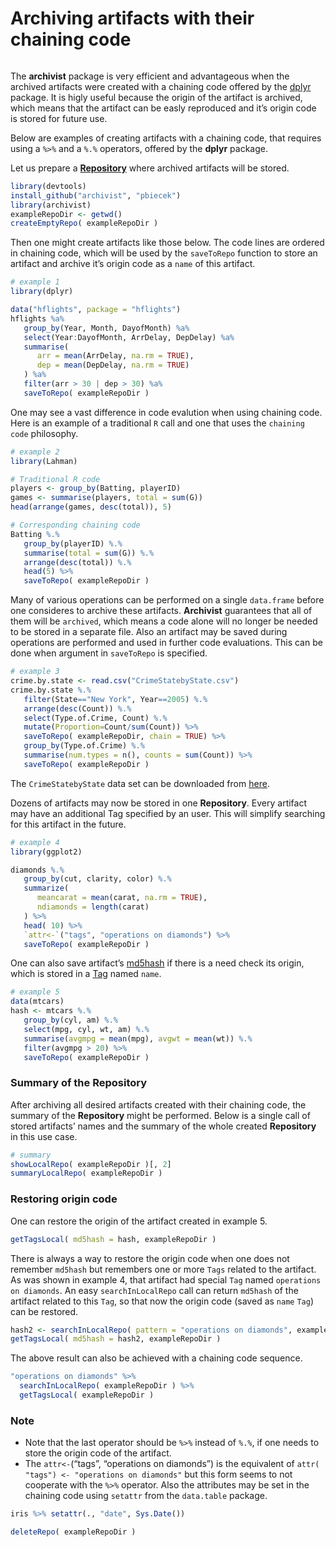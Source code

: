 <!--
%\VignetteEngine{knitr::docco_linear}
%\VignetteIndexEntry{The archivist package compendium}
-->

# Archiving artifacts with their chaining code
```r

```

The **archivist** package is very efficient and advantageous when the archived artifacts were created with a chaining code offered by the [dplyr](https://github.com/hadley/dplyr) package. It is higly useful because the origin of the artifact is archived, which means that the artifact can be easly reproduced and it's origin code is stored for future use.

Below are examples of creating artifacts with a chaining code, that requires using a `%>%` and  a `%.%` operators, offered by the **dplyr** package.

Let us prepare a [**Repository**](https://github.com/pbiecek/archivist/wiki/archivist-package-Repository) where archived artifacts will be stored.
```r
library(devtools)
install_github("archivist", "pbiecek")
library(archivist)
exampleRepoDir <- getwd()
createEmptyRepo( exampleRepoDir )
```

Then one might create artifacts like those below. The code lines are ordered in chaining code, which will be used by the `saveToRepo` function to store an artifact and archive it's origin code as a `name` of this artifact.
```r
# example 1
library(dplyr)

data("hflights", package = "hflights")
hflights %a%
   group_by(Year, Month, DayofMonth) %a%
   select(Year:DayofMonth, ArrDelay, DepDelay) %a%
   summarise(
      arr = mean(ArrDelay, na.rm = TRUE),
      dep = mean(DepDelay, na.rm = TRUE)
   ) %a%
   filter(arr > 30 | dep > 30) %a%
   saveToRepo( exampleRepoDir )  
```

One may see a vast difference in code evalution when using chaining code.
Here is an example of a traditional `R` call and one that uses the `chaining code` philosophy.
```r
# example 2
library(Lahman)

# Traditional R code
players <- group_by(Batting, playerID)
games <- summarise(players, total = sum(G))
head(arrange(games, desc(total)), 5)

# Corresponding chaining code
Batting %.%
   group_by(playerID) %.%
   summarise(total = sum(G)) %.%
   arrange(desc(total)) %.%
   head(5) %>%
   saveToRepo( exampleRepoDir )
```

Many of various operations can be performed on a single `data.frame` before one consideres to archive these artifacts. **Archivist** guarantees that all of them will be `archived`, which means a code alone will no longer be needed to be stored in a separate file. Also an artifact may be saved during operations are performed and used in further code evaluations. This can be done when
argument \code{chain = TRUE} in `saveToRepo` is specified.
```r
# example 3
crime.by.state <- read.csv("CrimeStatebyState.csv")
crime.by.state %.%
   filter(State=="New York", Year==2005) %.%
   arrange(desc(Count)) %.%
   select(Type.of.Crime, Count) %.%
   mutate(Proportion=Count/sum(Count)) %>%
   saveToRepo( exampleRepoDir, chain = TRUE) %>%
   group_by(Type.of.Crime) %.%
   summarise(num.types = n(), counts = sum(Count)) %>%
   saveToRepo( exampleRepoDir )
```

The `CrimeStatebyState` data set can be downloaded from [here](https://github.com/MarcinKosinski/Museum).

Dozens of artifacts may now be stored in one **Repository**. Every artifact
may have an additional Tag specified by an user. This will simplify searching for this artifact in the future.
```r
# example 4
library(ggplot2)

diamonds %.% 
   group_by(cut, clarity, color) %.%  
   summarize(
      meancarat = mean(carat, na.rm = TRUE), 
      ndiamonds = length(carat)
   ) %>%
   head( 10) %>%
   `attr<-`("tags", "operations on diamonds") %>%
   saveToRepo( exampleRepoDir )
```

One can also save artifact's [md5hash](https://github.com/pbiecek/archivist/wiki/archivist-package-md5hash) if there is a need check its origin, which is stored in a [Tag](https://github.com/pbiecek/archivist/wiki/archivist-package---Tags)
named `name`.
```r
# example 5
data(mtcars)
hash <- mtcars %.% 
   group_by(cyl, am) %.%
   select(mpg, cyl, wt, am) %.%
   summarise(avgmpg = mean(mpg), avgwt = mean(wt)) %.%
   filter(avgmpg > 20) %>%
   saveToRepo( exampleRepoDir )

```

### Summary of the Repository
After archiving all desired artifacts created with their chaining code, the summary of the **Repository** might be performed. Below is a single call of stored artifacts' names and the summary of the whole created **Repository** in this use case.

```r
# summary
showLocalRepo( exampleRepoDir )[, 2]
summaryLocalRepo( exampleRepoDir )

```

### Restoring origin code
One can restore the origin of the artifact created in example 5.
```r
getTagsLocal( md5hash = hash, exampleRepoDir )
```

There is always a way to restore the origin code when one does not remember `md5hash` but remembers one or more `Tags` related to the artifact. As was shown in example 4, that artifact had special `Tag` named `operations on diamonds`. An easy `searchInLocalRepo` call can return `md5hash` of the artifact related to this `Tag`, so that now the origin code (saved as `name` `Tag`) can be restored.

```r
hash2 <- searchInLocalRepo( pattern = "operations on diamonds", exampleRepoDir )
getTagsLocal( md5hash = hash2, exampleRepoDir )
```

The above result can also be achieved with a chaining code sequence.
```r
"operations on diamonds" %>%
  searchInLocalRepo( exampleRepoDir ) %>%
  getTagsLocal( exampleRepoDir )
```

### Note
- Note that the last operator should be `%>%` instead of `%.%`, if one needs to store the origin code of the artifact.
- The `attr<-`("tags", "operations on diamonds") is the equivalent of `attr( "tags") <- "operations on diamonds"` but this form seems to not cooperate with the `%>%` operator. Also the attributes may be set in the chaining code using `setattr` from the `data.table` package.

```r
iris %>% setattr(., "date", Sys.Date())
```

```r
deleteRepo( exampleRepoDir )
```



